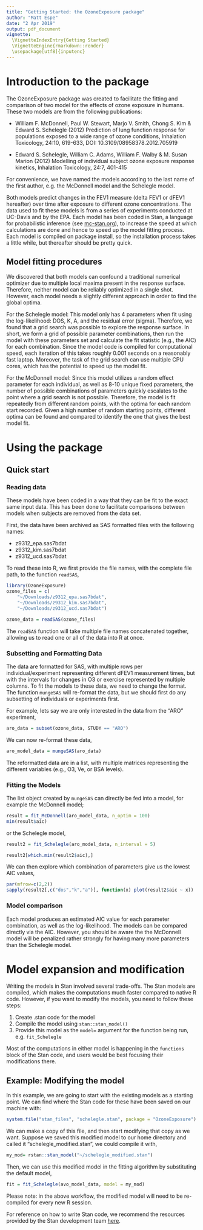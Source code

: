 ```yaml
---
title: "Getting Started: the OzoneExposure package"
author: "Matt Espe"
date: "2 Apr 2019"
output: pdf_document
vignette: 
  \VignetteIndexEntry{Getting Started}
  \VignetteEngine{rmarkdown::render}
  \usepackage[utf8]{inputenc}
---
```


# Introduction to the package

The OzoneExposure package was created to facilitate the fitting and
comparison of two model for the effects of ozone exposure in
humans. These two models are from the following publications:

+ William F. McDonnell, Paul W. Stewart, Marjo V. Smith, Chong S. Kim
  & Edward S. Schelegle (2012) Prediction of lung function response
  for populations exposed to a wide range of ozone conditions,
  Inhalation Toxicology, 24:10, 619-633, DOI:
  10.3109/08958378.2012.705919

+ Edward S. Schelegle, William C. Adams, William F. Walby & M. Susan
  Marion (2012) Modelling of individual subject ozone exposure response
  kinetics, Inhalation Toxicology, 24:7, 401-415
  
For convenience, we have named the models according to the
last name of the first author, e.g. the McDonnell model and the
Schelegle model.

Both models predict changes in the FEV1 measure (delta FEV1 or dFEV1
hereafter) over time after exposure to different ozone
concentrations. The data used to fit these models is from a series of
experiments conducted at UC-Davis and by the EPA. Each model has been
coded in Stan, a language for probabilistic inference (see
[mc-stan.org](mc-stan.org)), to increase the speed at which
calculations are done and hence to speed up the model fitting
process. Each model is compiled on package install, so the
installation process takes a little while, but thereafter should be
pretty quick.

## Model fitting procedures

We discovered that both models can confound a traditional numerical
optimizer due to multiple local maxima present in the response
surface. Therefore, neither model can be reliably optimized in a
single shot. However, each model needs a slightly different approach in
order to find the global optima. 

For the Schelegle model: This model only has 4 parameters when fit
using the log-likelihood: DOS, K, A, and the residual error
(sigma). Therefore, we found that a grid search was possible to
explore the response surface. In short, we form a grid of possible
parameter combinations, then run the model with these parameters set
and calculate the fit statistic (e.g., the AIC) for each
combination. Since the model code is compiled for computational speed,
each iteration of this takes roughly 0.001 seconds on a reasonably
fast laptop. Moreover, the task of the grid search can use multiple
CPU cores, which has the potential to speed up the model fit.

For the McDonnell model: Since this model utilizes a random effect
parameter for each individual, as well as 8-10 unique fixed
parameters, the number of possible combinations of parameters quickly
escalates to the point where a grid search is not possible. Therefore,
the model is fit repeatedly from different random points, with the
optima for each random start recorded. Given a high number of random
starting points, different optima can be found and compared to
identify the one that gives the best model fit.

# Using the package

## Quick start

### Reading data

These models have been coded in a way that they can be fit to the
exact same input data. This has been done to facilitate comparisons
between models when subjects are removed from the data set.

First, the data have been archived as SAS formatted files with the
following names:

+ z9312_epa.sas7bdat
+ z9312_kim.sas7bdat
+ z9312_ucd.sas7bdat

To read these into R, we first provide the file names, with the
complete file path, to the function `readSAS`,

```r
library(OzoneExposure)
ozone_files = c(
    "~/Downloads/z9312_epa.sas7bdat",
    "~/Downloads/z9312_kim.sas7bdat",
    "~/Downloads/z9312_ucd.sas7bdat")

ozone_data = readSAS(ozone_files)
```

The `readSAS` function will take multiple file names concatenated
together, allowing us to read one or all of the data into R at once.

### Subsetting and Formatting Data

The data are formatted for SAS, with multiple rows per
individual/experiment representing different dFEV1 measurement times,
but with the intervals for changes in O3 or exercise represented by
multiple columns. To fit the models to these data, we need to change
the format. The function `mungeSAS`
will re-format the data, but we should first do any subsetting of
individuals or experiments first.

For example, lets say we are only interested in the data from the
"ARO" experiment,

```r
aro_data = subset(ozone_data, STUDY == "ARO")
```

We can now re-format these data,

```r
aro_model_data = mungeSAS(aro_data)
```

The reformatted data are in a list, with multiple matrices
representing the different variables (e.g., O3, Ve, or BSA
levels). 

### Fitting the Models

The list object created by `mungeSAS` can directly be fed into a
model, for example the McDonnell model;

```r
result = fit_McDonnell(aro_model_data, n_optim = 100)
min(result$aic)
```

or the Schelegle model,

```r
result2 = fit_Schelegle(aro_model_data, n_interval = 5)
```

```r
result2[which.min(result2$aic),]
```

We can then explore which combination of parameters give us the lowest
AIC values,

```r
par(mfrow=c(2,2))
sapply(result2[,c("dos","k","a")], function(x) plot(result2$aic ~ x))
```
### Model comparison

Each model produces an estimated AIC value for each parameter
combination, as well as the log-likelihood. The models can be compared
directly via the AIC. However, you should be aware the the McDonnell
model will be penalized rather strongly for having many more
parameters than the Schelegle model. 

# Model expansion and modification

Writing the models in Stan involved several trade-offs. The Stan models
are compiled, which makes the computations much faster compared to
native R code. However, if you want to modify the models, you need to
follow these steps:

1. Create .stan code for the model
2. Compile the model using `stan::stan_model()`
3. Provide this model as the `model=` argument for the function being
   run, e.g. `fit_Schelegle`
   
Most of the computations in either model is happening in the
`functions` block of the Stan code, and users would be best focusing
their modifications there.

## Example: Modifying the model

In this example, we are going to start with the existing models as a
starting point. We can find where the Stan code for these have been
saved on our machine with:

```r
system.file("stan_files", "schelegle.stan", package = "OzoneExposure")
```

We can make a copy of this file, and then start modifying that copy as
we want. Suppose we saved this modified model to our home directory
and called it "schelegle_modified.stan", we could compile it with,

```r
my_mod= rstan::stan_model("~/schelegle_modified.stan")
```

Then, we can use this modified model in the fitting algorithm by
substituting the default model,

```r
fit = fit_Schelegle(avo_model_data, model = my_mod)
```

Please note: in the above workflow, the modified model will need to be
re-compiled for every new R session. 

For reference on how to write Stan code, we recommend the resources
provided by the Stan development team
[here](https://mc-stan.org/users/documentation/). 
